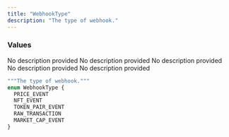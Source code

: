 ```yaml
---
title: "WebhookType"
description: "The type of webhook."
---
```


### Values

<ResponseField name="PRICE_EVENT" type="enum">
  No description provided
</ResponseField>

<ResponseField name="NFT_EVENT" type="enum">
  No description provided
</ResponseField>

<ResponseField name="TOKEN_PAIR_EVENT" type="enum">
  No description provided
</ResponseField>

<ResponseField name="RAW_TRANSACTION" type="enum">
  No description provided
</ResponseField>

<ResponseField name="MARKET_CAP_EVENT" type="enum">
  No description provided
</ResponseField>


```graphql WebhookType
"""The type of webhook."""
enum WebhookType {
  PRICE_EVENT
  NFT_EVENT
  TOKEN_PAIR_EVENT
  RAW_TRANSACTION
  MARKET_CAP_EVENT
}
```
